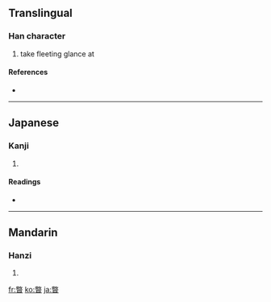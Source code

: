 ==Translingual==

===Han character===
{{Han char|rn=72|rad=日|as=12|sn=16|four=|canj=火大日 (FKA)}}

# take fleeting glance at

====References====
* {{Han ref|kx=0499.440|dkj=14155|dj=0869.150|hdz=21536.070|uh=66BC|ud=26300}}

----

==Japanese==

===Kanji===
{{ja-kanji|grade=|rs=日12}}

# {{defn|Japanese}}

====Readings====
* {{ja-readings|on=[[へつ]] (hetsu), [[へち]] (hechi)|kun=}}

----

==Mandarin==

===Hanzi===
{{cmn-hanzi|pin=[[piē]] ([[pie1]])|wg=p'ieh<sup>1</sup>}}

# {{defn|Mandarin}}

[[fr:暼]]
[[ko:暼]]
[[ja:暼]]